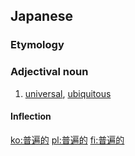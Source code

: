 ==Japanese==
{{ja-kanjitab|ふ|へん|てき|yomi=o}}

===Etymology===
{{suffix|普遍|的|lang=ja|t1=universal|t2=-ish|sort=ふへんてき}}

===Adjectival noun===
{{ja-adj|ふへんてき|infl=na}}

# [[universal]], [[ubiquitous]]

====Inflection====
{{ja-na|普遍的|ふへんてき}}

[[ko:普遍的]]
[[pl:普遍的]]
[[fi:普遍的]]